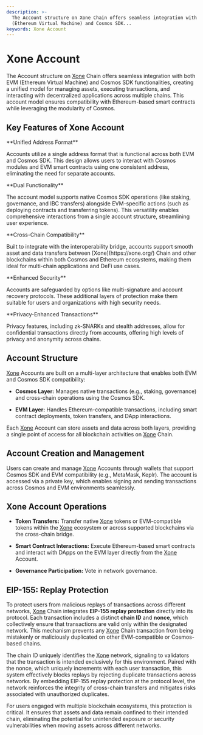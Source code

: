 ```yaml
---
description: >-
  The Account structure on Xone Chain offers seamless integration with both EVM
  (Ethereum Virtual Machine) and Cosmos SDK...
keywords: Xone Account
---
```


# Xone Account

The Account structure on [Xone](https://xone.org/) Chain offers seamless integration with both EVM (Ethereum Virtual Machine) and Cosmos SDK functionalities, creating a unified model for managing assets, executing transactions, and interacting with decentralized applications across multiple chains. This account model ensures compatibility with Ethereum-based smart contracts while leveraging the modularity of Cosmos.

## Key Features of Xone Account

<div class="mt-2 md:mt-6 flex gap-3 overflow-x-auto py-6 px-6">
  <Card className="flex-shrink-0 w-3/5 sm:w-3/4 lg:w-2/5 flex-col">
    <CardHeader className="flex top-6 gap-2">
      <div className="flex flex-col">
        <p className="text-md">**Unified Address Format**</p>
      </div>
    </CardHeader>
    <CardBody className="px-3 pt-0 pb-3 text-small">
      <p>Accounts utilize a single address format that is functional across both EVM and Cosmos SDK. This design allows users to interact with Cosmos modules and EVM smart contracts using one consistent address, eliminating the need for separate accounts.</p>
    </CardBody>
  </Card>
  <Card className="flex-shrink-0 w-3/5 sm:w-3/4 lg:w-2/5 flex-col">
    <CardHeader className="flex top-6 gap-2">
      <div className="flex flex-col">
        <p className="text-md">**Dual Functionality**</p>
      </div>
    </CardHeader>
    <CardBody className="px-3 pt-0 pb-3 text-small">
      <p>The account model supports native Cosmos SDK operations (like staking, governance, and IBC transfers) alongside EVM-specific actions (such as deploying contracts and transferring tokens). This versatility enables comprehensive interactions from a single account structure, streamlining user experience.</p>
    </CardBody>
  </Card>
  <Card className="flex-shrink-0 w-3/5 sm:w-3/4 lg:w-2/5 flex-col">
    <CardHeader className="flex top-6 gap-2">
      <div className="flex flex-col">
        <p className="text-md">**Cross-Chain Compatibility**</p>
      </div>
    </CardHeader>
    <CardBody className="px-3 pt-0 pb-3 text-small">
      <p>Built to integrate with the interoperability bridge, accounts support smooth asset and data transfers between [Xone](https://xone.org/) Chain and other blockchains within both Cosmos and Ethereum ecosystems, making them ideal for multi-chain applications and DeFi use cases.</p>
    </CardBody>
  </Card>
  <Card className="flex-shrink-0 w-3/5 sm:w-3/4 lg:w-2/5 flex-col">
    <CardHeader className="flex top-6 gap-2">
      <div className="flex flex-col">
        <p className="text-md">**Enhanced Security**</p>
      </div>
    </CardHeader>
    <CardBody className="px-3 pt-0 pb-3 text-small">
      <p>Accounts are safeguarded by options like multi-signature and account recovery protocols. These additional layers of protection make them suitable for users and organizations with high security needs.</p>
    </CardBody>
  </Card>  
  <Card className="flex-shrink-0 w-3/5 sm:w-3/4 lg:w-2/5 flex-col">
    <CardHeader className="flex top-6 gap-2">
      <div className="flex flex-col">
        <p className="text-md">**Privacy-Enhanced Transactions**</p>
      </div>
    </CardHeader>
    <CardBody className="px-3 pt-0 pb-3 text-small">
      <p>Privacy features, including zk-SNARKs and stealth addresses, allow for confidential transactions directly from accounts, offering high levels of privacy and anonymity across chains.</p>
    </CardBody>
  </Card>
</div>


## Account Structure

[Xone](https://xone.org/) Accounts are built on a multi-layer architecture that enables both EVM and Cosmos SDK compatibility:

- **Cosmos Layer:** Manages native transactions (e.g., staking, governance) and cross-chain operations using the Cosmos SDK.

- **EVM Layer:** Handles Ethereum-compatible transactions, including smart contract deployments, token transfers, and DApp interactions.

Each [Xone](https://xone.org/) Account can store assets and data across both layers, providing a single point of access for all blockchain activities on [Xone](https://xone.org/) Chain.

## Account Creation and Management

Users can create and manage [Xone](https://xone.org/) Accounts through wallets that support Cosmos SDK and EVM compatibility (e.g., MetaMask, Keplr). The account is accessed via a private key, which enables signing and sending transactions across Cosmos and EVM environments seamlessly.

## Xone Account Operations

- **Token Transfers:**
Transfer native [Xone](https://xone.org/) tokens or EVM-compatible tokens within the [Xone](https://xone.org/) ecosystem or across supported blockchains via the cross-chain bridge.

- **Smart Contract Interactions:**
Execute Ethereum-based smart contracts and interact with DApps on the EVM layer directly from the [Xone](https://xone.org/) Account.

- **Governance Participation:**
Vote in network governance.

## EIP-155: Replay Protection

To protect users from malicious replays of transactions across different networks, [Xone](https://xone.org/) Chain integrates **EIP-155 replay protection** directly into its protocol. Each transaction includes a distinct **chain ID** and **nonce**, which collectively ensure that transactions are valid only within the designated network. This mechanism prevents any [Xone](https://xone.org/) Chain transaction from being mistakenly or maliciously duplicated on other EVM-compatible or Cosmos-based chains.

The chain ID uniquely identifies the [Xone](https://xone.org/) network, signaling to validators that the transaction is intended exclusively for this environment. Paired with the nonce, which uniquely increments with each user transaction, this system effectively blocks replays by rejecting duplicate transactions across networks. By embedding EIP-155 replay protection at the protocol level, the network reinforces the integrity of cross-chain transfers and mitigates risks associated with unauthorized duplicates.

For users engaged with multiple blockchain ecosystems, this protection is critical. It ensures that assets and data remain confined to their intended chain, eliminating the potential for unintended exposure or security vulnerabilities when moving assets across different networks.






